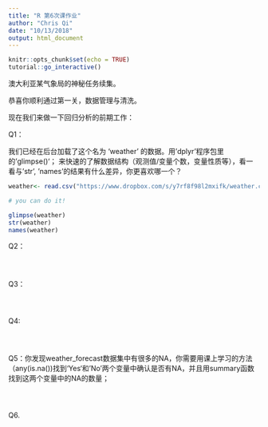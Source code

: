 ```yaml
---
title: "R 第6次课作业"
author: "Chris Qi"
date: "10/13/2018"
output: html_document
---
```


```r
knitr::opts_chunk$set(echo = TRUE)
tutorial::go_interactive()
```
澳大利亚某气象局的神秘任务续集。

恭喜你顺利通过第一关，数据管理与清洗。

现在我们来做一下回归分析的前期工作：

Q1：

我们已经在后台加载了这个名为 'weather' 的数据。用'dplyr'程序包里的'glimpse()'；
来快速的了解数据结构（观测值/变量个数，变量性质等），看一看与'str', 'names'的结果有什么差异，你更喜欢哪一个？

```r
weather<- read.csv("https://www.dropbox.com/s/y7rf8f98l2mxifk/weather.csv?dl=1")
```

```r
# you can do it!

```

```r
glimpse(weather)
str(weather)
names(weather)
```

Q2：



```r

```

```r


```

```r

```

Q3：

```r

```

```r

```

```r

```

Q4: 

```r

```

```r

```

```r

```


Q5：你发现weather_forecast数据集中有很多的NA，你需要用课上学习的方法（any(is.na())找到‘Yes‘和’No’两个变量中确认是否有NA，并且用summary函数找到这两个变量中的NA的数量；

```r

```

```r

```

```r


```

Q6. 

```r

```

```r

```

```r

```

```r

```

```r


```

```r

```


